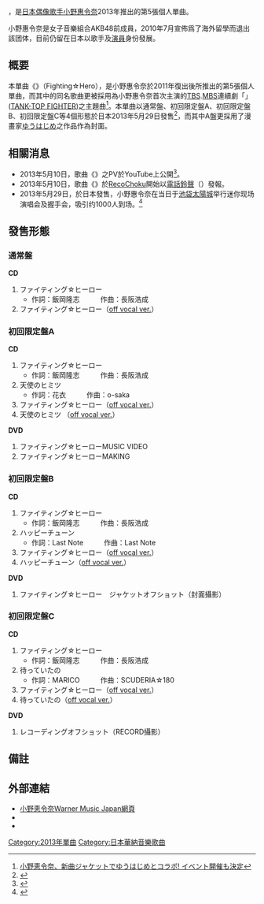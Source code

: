 
{{Notability Unreferenced |time=2013-07-06T01:27:41+00:00 }}
{{Infobox Single
| Name           = '''戰鬥吧☆英雄'''
| Cover =
| Caption        = 
| Artist         = 
| Album          = 
| A-side         = 
| B-side         = 
| Released       = 2013年5月29日
| Format         = [[單曲|單曲]]
| Recorded       = 2013年<br/>{{JPN}}  
| Genre          = [[J-POP|J-POP]]
| Length         = 
| Label          = [[日本華納音樂|日本華納音樂]]
| Writer         = 
| Certification  = 
| Chart position = * 週榜第21位<small>（[[Oricon公信榜|Oricon]]）</small><ref>{{Cite web |url=http://www.oricon.co.jp/rank/js/w/2013-06-10/more/4/ |title=2013年05月27日～2013年06月02日のCDシングル週間ランキング |access-date=2013年6月25日 |archive-date=2014年3月22日 |archive-url=https://web.archive.org/web/20140322105924/http://www.oricon.co.jp/rank/js/w/2013-06-10/more/4/ }}</ref>
| Last single    = [[你那天的笑意。|你那天的笑意。]]<br />（2012年）
| This single    = '''戰鬥吧☆英雄'''<br />（2013年）
| Next single    = <!--{{lang|ja|[[|]]}}<br />（2013年）-->
| Misc           =  
}}

{{Nihongo|《'''戰鬥吧☆英雄'''》|ファイティング☆ヒーロー|Fighting☆Hero}}，是[[日本偶像|日本偶像]][[歌手|歌手]][[小野惠令奈|小野惠令奈]]2013年推出的第5張個人單曲。

小野惠令奈是女子音樂組合AKB48前成員，2010年7月宣佈爲了海外留學而退出該团体，目前仍留在日本以歌手及[[演員|演員]]身份發展。

== 概要 ==
本單曲《{{lang|ja|ファイティング☆ヒーロー}}》（Fighting☆Hero），是小野惠令奈於2011年復出後所推出的第5張個人單曲，而其中的同名歌曲更被採用為小野惠令奈首次主演的[[TBS|TBS]].[[MBS|MBS]]連續劇「{{lang|ja|タンクトップファイター}}」([[TANK-TOP_FIGHTER|TANK-TOP FIGHTER]])之主題曲<ref>[http://headlines.yahoo.co.jp/hl?a=20130501-00000060-mycomj-ent 小野恵令奈、新曲ジャケットでゆうはじめとコラボ! イベント開催も決定]{{dead link|date=2018年3月 |bot=InternetArchiveBot |fix-attempted=yes }}</ref>。本單曲以通常盤、初回限定盤A、初回限定盤B、初回限定盤C等4個形態於日本2013年5月29日發售<ref>{{Cite web |url=http://wmg.jp/onoerena/specialsite/release.html |title=小野恵令奈-シングル情報 |access-date=2013-05-15 |archive-date=2013-07-15 |archive-url=https://web.archive.org/web/20130715043157/http://wmg.jp/onoerena/specialsite/release.html |dead-url=no }}</ref>，而其中A盤更採用了漫畫家[[ゆうはじめ|ゆうはじめ]]之作品作為封面。

== 相關消息 ==
*2013年5月10日，歌曲《{{lang|ja|ファイティング☆ヒーロー}}》之PV於YouTube上公開<ref>{{Cite web |url=https://finn-asp.jp/user.cgi?articleid=15580&actmode=NewsArticleList&fanclub_id=22#article_15580 |title=存档副本 |access-date=2013-05-15 |archive-date=2016-03-05 |archive-url=https://web.archive.org/web/20160305010536/https://finn-asp.jp/user.cgi?articleid=15580&actmode=NewsArticleList&fanclub_id=22#article_15580 |dead-url=no }}</ref>。
*2013年5月10日，歌曲《{{lang|ja|ファイティング☆ヒーロー}}》於[[RecoChoku|RecoChoku]]開始以[[短信鈴聲|電話鈴聲]]（{{lang|ja|着うた}}）發報。
*2013年5月29日，於日本發售，小野惠令奈在当日于[[池袋|池袋]][[太陽城|太陽城]]举行迷你现场演唱会及握手会，吸引约1000人到场。<ref>{{Cite web |url=http://www.musicman-net.com/artist/26207.html |title=小野恵令奈「ファイティング☆ヒーロー」発売イベント大盛況、「ERENA」MV解禁 |access-date=2013-06-25 |archive-date=2016-03-04 |archive-url=https://web.archive.org/web/20160304210901/http://www.musicman-net.com/artist/26207.html |dead-url=no }}</ref>

== 發售形態 ==
=== 通常盤 ===
'''CD'''
# ファイティング☆ヒーロー 
#*作詞：飯岡隆志　　　作曲：長阪浩成　　　
# ファイティング☆ヒーロー（[[オフヴォーカル|off vocal ver.]]）

=== 初回限定盤A ===
'''CD'''
# ファイティング☆ヒーロー 
#*作詞：飯岡隆志　　　作曲：長阪浩成　　　
# 天使のヒミツ
#*作詞：花衣　　　作曲：o-saka　　　
# ファイティング☆ヒーロー（[[オフヴォーカル|off vocal ver.]]）
# 天使のヒミツ （[[オフヴォーカル|off vocal ver.]]）

'''DVD'''
# ファイティング☆ヒーローMUSIC VIDEO
# ファイティング☆ヒーローMAKING

=== 初回限定盤B ===
'''CD'''
# ファイティング☆ヒーロー 
#*作詞：飯岡隆志　　　作曲：長阪浩成　　　
# ハッピーチューン 
#*作詞：Last Note　　　作曲：Last Note　　　
# ファイティング☆ヒーロー（[[オフヴォーカル|off vocal ver.]]）
# ハッピーチューン（[[オフヴォーカル|off vocal ver.]]）

'''DVD'''
# ファイティング☆ヒーロー　ジャケットオフショット（封面攝影）

=== 初回限定盤C ===
'''CD'''
# ファイティング☆ヒーロー 
#*作詞：飯岡隆志　　　作曲：長阪浩成　　　
# 待っていたの
#*作詞：MARICO　　　作曲：SCUDERIA☆180 　　　
# ファイティング☆ヒーロー（[[オフヴォーカル|off vocal ver.]]）
# 待っていたの（[[オフヴォーカル|off vocal ver.]]）

'''DVD'''
# レコーディングオフショット（RECORD攝影）

== 備註 ==
{{reflist}}
 
== 外部連結 ==
* [http://wmg.jp/onoerena/specialsite/ 小野恵令奈Warner Music Japan網頁] {{Wayback|url=http://wmg.jp/onoerena/specialsite/ |date=20140103232401 }}
* {{YouTube|lKU8uqvQtmQ||小野恵令奈 - 「ファイティング☆ヒーロー」PROMOTION VIDEO（ドラマ「タンクトップファイター」Ver.） 」（warnermusicjapan） 映像}}{{ja icon}}
* {{YouTube|sx10iq88MVQ||小野恵令奈 - 「ファイティング☆ヒーロー」SPOT映像（ドラマ「タンクトップファイター」Ver.） 」（warnermusicjapan） 映像}}{{ja icon}}

{{小野惠令奈}}

{{DEFAULTSORT:Fighting☆Hero}}
[[Category:2013年單曲|Category:2013年單曲]]
[[Category:日本華納音樂歌曲|Category:日本華納音樂歌曲]]